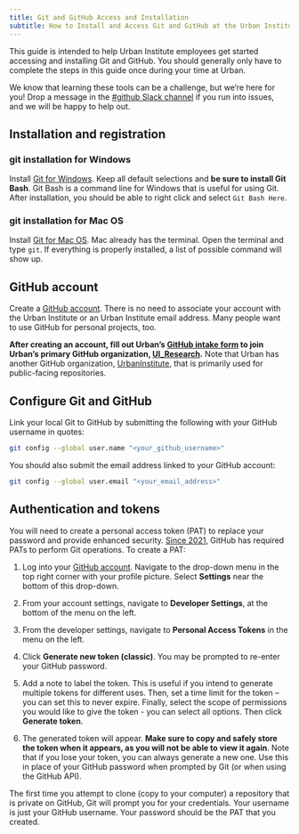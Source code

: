 ```yaml
---
title: Git and GitHub Access and Installation 
subtitle: How to Install and Access Git and GitHub at the Urban Institute
---
```


This guide is intended to help Urban Institute employees get started accessing and installing Git and GitHub. You should generally only have to complete the steps in this guide once during your time at Urban. 

We know that learning these tools can be a challenge, but we're here for you! Drop a message in the <a href="https://theurbaninstitute.slack.com/archives/C6J9AALDR" target="blank">#github Slack channel</a> if you run into issues, and we will be happy to help out.

## Installation and registration

### git installation for Windows

Install <a href="https://git-scm.com/downloads" target="_blank">Git for Windows</a>. Keep all default selections and **be sure to install Git Bash**. Git Bash is a command line for Windows that is useful for using Git. After installation, you should be able to right click and select `Git Bash Here`.

### git installation for Mac OS

Install <a href="https://git-scm.com/downloads" target="_blank">Git for Mac OS</a>. Mac already has the terminal. Open the terminal and type `git`. If everything is properly installed, a list of possible command will show up.

## GitHub account

Create a <a href="https://github.com/" target="_blank">GitHub account</a>. There is no need to associate your account with the Urban Institute or an Urban Institute email address. Many people want to use GitHub for personal projects, too. 

**After creating an account, fill out Urban's <a href="https://app.smartsheet.com/b/form/9f0c5ba330dd4b73980fe5a6e17216b5" target="_blank">GitHub intake form</a> to join Urban's primary GitHub organization, <a href="https://github.com/UI-Research" target="_blank">UI_Research</a>.** Note that Urban has another GitHub organization, <a href="https://github.com/UrbanInstitute" target="_blank">UrbanInstitute</a>, that is primarily used for public-facing repositories. 

## Configure Git and GitHub

Link your local Git to GitHub by submitting the following with your GitHub username in quotes:
```.bash
git config --global user.name "<your_github_username>"
```

You should also submit the email address linked to your GitHub account: 
```.bash
git config --global user.email "<your_email_address>"
```

## Authentication and tokens

You will need to create a personal access token (PAT) to replace your password and provide enhanced security. <a href="https://github.blog/2020-12-15-token-authentication-requirements-for-git-operations/" target="_blank">Since 2021</a>, GitHub has required PATs to perform Git operations. To create a PAT: 

1. Log into your <a href="https://github.com/" target="_blank">GitHub account</a>. Navigate to the drop-down menu in the top right corner with your profile picture. Select **Settings** near the bottom of this drop-down.

2. From your account settings, navigate to **Developer Settings**, at the bottom of the menu on the left.

3. From the developer settings, navigate to **Personal Access Tokens** in the menu on the left.

4. Click **Generate new token (classic)**. You may be prompted to re-enter your GitHub password.

5. Add a note to label the token. This is useful if you intend to generate multiple tokens for different uses. Then, set a time limit for the token – you can set this to never expire. Finally, select the scope of permissions you would like to give the token - you can select all options. Then click **Generate token**.

6. The generated token will appear. **Make sure to copy and safely store the token when it appears, as you will not be able to view it again**. Note that if you lose your token, you can always generate a new one. Use this in place of your GitHub password when prompted by Git (or when using the GitHub API). 

The first time you attempt to clone (copy to your computer) a repository that is private on GitHub, Git will prompt you for your credentials. Your username is just your GitHub username. Your password should be the PAT that you created. 
